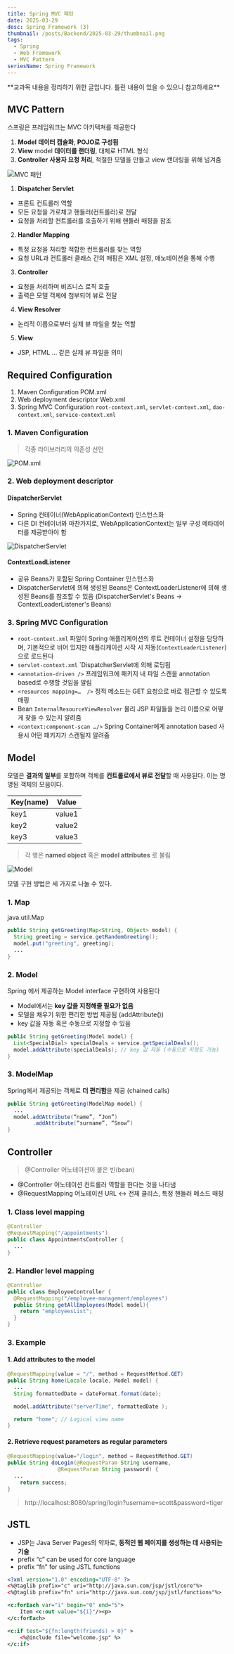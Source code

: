 ```yaml
---
title: Spring MVC 패턴
date: 2025-03-29
desc: Spring Framework (3)
thumbnail: /posts/Backend/2025-03-29/thumbnail.png
tags:
  - Spring
  - Web Framework
  - MVC Pattern
seriesName: Spring Framework
---
```


<Thumbnail src="/posts/Backend/2025-03-29/thumbnail.png" />
<Callout type="warn">**교과목 내용을 정리하기 위한 글입니다. 틀린 내용이 있을 수 있으니 참고하세요**</Callout>

## MVC Pattern

스프링은 프레임워크는 MVC 아키텍쳐를 제공한다

1. **Model**
**데이터 캡슐화**, **POJO로 구성됨**
2. **View**
model **데이터를 랜더링**, 대체로 HTML 형식
3. **Controller**
**사용자 요청 처리**, 적절한 모델을 만들고 view 랜더링을 위해 넘겨줌

![MVC 패턴](/posts/Backend/2025-03-29/1.png)

1. **Dispatcher Servlet**
- 프론트 컨트롤러 역할
- 모든 요청을 가로채고 핸들러(컨트롤러)로 전달
- 요청을 처리할 컨트롤러를 호출하기 위해 핸들러 매핑을 참조
2. **Handler Mapping**
- 특정 요청을 처리할 적합한 컨트롤러를 찾는 역할
- 요청 URL과 컨트롤러 클래스 간의 매핑은 XML 설정, 애노테이션을 통해 수행
3. **Controller**
- 요청을 처리하며 비즈니스 로직 호출
- 출력은 모델 객체에 첨부되어 뷰로 전달
4. **View Resolver**
- 논리적 이름으로부터 실제 뷰 파일을 찾는 역할
5. **View**
- JSP, HTML ... 같은 실제 뷰 파일을 의미

## Required Configuration

1. Maven Configuration
POM.xml
2. Web deployment descriptor
Web.xml
3. Spring MVC Configuration
`root-context.xml`, `servlet-context.xml`, `dao-context.xml`, `service-context.xml`

### 1. Maven Configuration

> 각종 라이브러리의 의존성 선언

![POM.xml](/posts/Backend/2025-03-29/2.png)

### 2. Web deployment descriptor

#### DispatcherServlet
- Spring 컨테이너(WebApplicationContext) 인스턴스화
- 다른 DI 컨테이너와 마찬가지로, WebApplicationContext는 일부 구성 메타데이터를 제공받아야 함

![DispatcherServlet](/posts/Backend/2025-03-29/3.png) 

#### ContextLoadListener
- 공유 Beans가 포함된 Spring Container 인스턴스화
- DispatcherServlet에 의해 생성된 Beans은 ContextLoaderListener에 의해 생성된 Beans를 참조할 수 있음
(DispatcherServlet's Beans → ContextLoaderListener's Beans)

### 3. Spring MVC Configuration
- `root-context.xml` 
파일이 Spring 애플리케이션의 루트 컨테이너 설정을 담당하며, 기본적으로 비어 있지만 애플리케이션 시작 시 자동(`ContextLoaderListener`) 으로 로드된다
- `servlet-context.xml`
`DispatcherServlet에 의해 로딩됨
- `<annotation-driven />`
프레임워크에 패키지 내 파일 스캔을 annotation based로 수행할 것임을 알림
- `<resources mapping=…  />`
정적 메소드는 GET 요청으로 바로 접근할 수 있도록 매핑
- Bean `InternalResourceViewResolver`
물리 JSP 파일들을 논리 이름으로 어떻게 찾을 수 있는지 알려줌
- `<context:component-scan …/>`
Spring Container에게 annotation based 사용시 어떤 패키지가 스캔될지 알려줌

## Model

모델은 **결과의 일부**를 포함하며 객체를 **컨트롤로에서 뷰로 전달**할 때 사용된다. 이는 명명된 객체의 모음이다.

| Key(name) | Value |
| --- | --- |
| key1 | value1 | 
| key2 | value2 |
| key3 | value3 |

> 각 행은 **named object** 혹은 **model attributes** 로 불림

![Model](/posts/Backend/2025-03-29/5.png)

모델 구현 방법은 세 가지로 나눌 수 있다.

### 1. Map

java.util.Map 

```java caption="Key는 반드시 String ⚠️"
public String getGreeting(Map<String, Object> model) {
  String greeting = service.getRandomGreeting();
  model.put("greeting", greeting);
  ...
}
```
### 2. Model

Spring 에서 제공하는 Model interface 구현하여 사용된다

- Model에서는 **key 값을 지정해줄 필요가 없음**
- 모델을 채우기 위한 편리한 방법 제공됨 (addAttribute())
- key 값을 자동 혹은 수동으로 지정할 수 있음

```java
public String getGreeting(Model model) {
  List<SpecialDial> specialDeals = service.getSpecialDeals();
  model.addAttribute(specialDeals); // key 값 자동 (수동으로 지정도 가능)
}
```
### 3. ModelMap
Spring에서 제공되는 객체로 **더 편리함**을 제공 (chained calls)
```java
public String getGreeting(ModelMap model) {
  ...
  model.addAttribute(“name”, “Jon”)
	    .addAttribute(“surname”, “Snow”)
} 
```

## Controller

> @Controller 어노테이션이 붙은 빈(bean)

- @Controller 어노테이션
컨트롤러 역할을 한다는 것을 나타냄
-  @RequestMapping 어노테이션
URL ↔︎ 전체 클리스, 특정 핸들러 메소드 매핑

### 1. Class level mapping

```java {2}
@Controller
@RequestMapping("/appointments")
public class AppointmentsController {
  ...
}
```
### 2. Handler level mapping

```java {3}
@Controller
public class EmployeeController {
  @RequestMapping("/employee-management/employees")
  public String getAllEmployees(Model model){
    return "employeesList";
  }
}
```

### 3. Example

#### 1. Add attributes to the model

```java {6,8}
@RequestMapping(value = "/", method = RequestMethod.GET)
public String home(Locale locale, Model model) {
  ...
  String formattedDate = dateFormat.format(date);

  model.addAttribute("serverTime", formattedDate );

  return "home"; // Logical view name
}
```

#### 2. Retrieve request parameters as regular parameters
```java
@RequestMapping(value="/login", method = RequestMethod.GET)
public String doLogin(@RequestParam String username,
                @RequestParam String password) {
  ...
	return success;
}
```
> http://localhost:8080/spring/login?username=scott&password=tiger


## JSTL 

- JSP는 Java Server Pages의 약자로, **동적인 웹 페이지를 생성하는 데 사용되는 기술**
- prefix “c” can be used for core language
- prefix “fn” for using JSTL functions

```xml
<?xml version="1.0" encoding="UTF-8" ?>
<%@taglib prefix="c" uri="http://java.sun.com/jsp/jstl/core"%>
<%@taglib prefix="fn" uri="http://java.sun.com/jsp/jstl/functions"%>

<c:forEach var="i" begin="0" end="5">
	Item <c:out value="${i}"/><p>
</c:forEach>

<c:if test="${fn:length(friends) > 0}" >
	<%@include file="welcome.jsp" %>
</c:if>
```